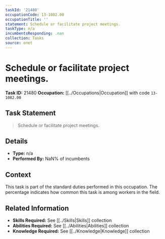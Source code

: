 ```yaml
---
taskId: '21480'
occupationCode: 13-1082.00
occupationTitle: ''
statement: Schedule or facilitate project meetings.
taskType: n/a
incumbentsResponding: .nan
collection: Tasks
source: onet
---
```

# Schedule or facilitate project meetings.

**Task ID:** 21480
**Occupation:** [[../Occupations|Occupation]] with code `13-1082.00`

## Task Statement

> Schedule or facilitate project meetings.

## Details

- **Type:** n/a
- **Performed By:** NaN% of incumbents

## Context

This task is part of the standard duties performed in this occupation. The percentage indicates how common this task is among workers in the field.

## Related Information

- **Skills Required:** See [[../Skills|Skills]] collection
- **Abilities Required:** See [[../Abilities|Abilities]] collection
- **Knowledge Required:** See [[../Knowledge|Knowledge]] collection
